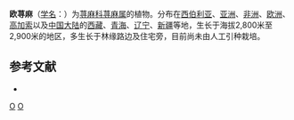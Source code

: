 {{Speciesbox 
| taxon = Urtica urens
| authority = L.
| image = Urtica urens 002.JPG
}}

'''欧荨麻'''（[[学名|学名]]：{{lang|la|''Urtica urens''}}）为[[荨麻科|荨麻科]][[荨麻属|荨麻属]]的植物。分布在[[西伯利亚|西伯利亚]]、[[亚洲|亚洲]]、[[非洲|非洲]]、[[欧洲|欧洲]]、[[高加索|高加索]]以及[[中国大陆|中国大陆]]的[[西藏|西藏]]、[[青海|青海]]、[[辽宁|辽宁]]、[[新疆|新疆]]等地，生长于海拔2,800米至2,900米的地区，多生长于林缘路边及住宅旁，目前尚未由人工引种栽培。

== 参考文献 ==
<div class="references-small">
* {{cite web| url =http://www.bioinfo.cn/db05/KmzwSpecies.php?action=view&id=23451| title =欧荨麻| work =《中国高等植物数据库全库》| publisher =中国科学院微生物研究所| author =昆明植物研究所| accessdate =2009-02-25| deadurl =yes| archiveurl =https://web.archive.org/web/20160305025221/http://www.bioinfo.cn/db05/KmzwSpecies.php?action=view&id=23451| archivedate =2016-03-05}}
</div>
{{Taxonbar|from=Q157175}}

[[Category:荨麻属|O]]
[[Category:卡尔·林奈命名的生物分类|O]]


{{植物小作品}}